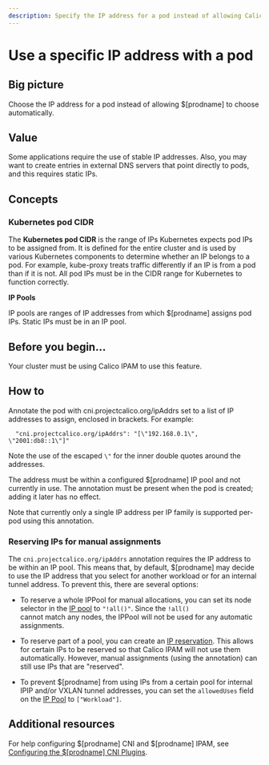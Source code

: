 ```yaml
---
description: Specify the IP address for a pod instead of allowing Calico Cloud to automatically choose one.
---
```


# Use a specific IP address with a pod


## Big picture

Choose the IP address for a pod instead of allowing $[prodname] to choose automatically.

## Value

Some applications require the use of stable IP addresses. Also, you may want to create entries in external DNS servers that point directly to pods, and this requires static IPs.

## Concepts

### Kubernetes pod CIDR

The **Kubernetes pod CIDR** is the range of IPs Kubernetes expects pod IPs to be assigned from. It is defined for the entire cluster and is used by various Kubernetes components to determine whether an IP belongs to a pod. For example, kube-proxy treats traffic differently if an IP is from a pod than if it is not. All pod IPs must be in the CIDR range for Kubernetes to function correctly.

**IP Pools**

IP pools are ranges of IP addresses from which $[prodname] assigns pod IPs. Static IPs must be in an IP pool.

## Before you begin...

Your cluster must be using Calico IPAM to use this feature.

<DetermineIpam />

## How to

Annotate the pod with cni.projectcalico.org/ipAddrs set to a list of IP addresses to assign, enclosed in brackets. For example:

```
  "cni.projectcalico.org/ipAddrs": "[\"192.168.0.1\", \"2001:db8::1\"]"
```

Note the use of the escaped `\"` for the inner double quotes around the addresses.

The address must be within a configured $[prodname] IP pool and not currently in use. The annotation must be present when the pod is created; adding it later has no effect.

Note that currently only a single IP address per IP family is supported per-pod using this annotation.

### Reserving IPs for manual assignments

The `cni.projectcalico.org/ipAddrs` annotation requires the IP address to be within an IP pool. This means that,
by default, $[prodname] may decide to use the IP address that you select for another workload or for an internal
tunnel address. To prevent this, there are several options:

- To reserve a whole IPPool for manual allocations, you can set its node selector in the [IP pool](../../reference/resources/ippool.mdx) to `"!all()"`. Since the `!all()`  
  cannot match any nodes, the IPPool will not be used for any automatic assignments.

- To reserve part of a pool, you can create an [IP reservation](../../reference/resources/ipreservation.mdx). This allows for certain IPs to be reserved so
  that Calico IPAM will not use them automatically. However, manual assignments (using the annotation) can still use
  IPs that are "reserved".

- To prevent $[prodname] from using IPs from a certain pool for internal IPIP and/or VXLAN tunnel addresses, you
  can set the `allowedUses` field on the [IP Pool](../../reference/resources/ippool.mdx) to `["Workload"]`.

## Additional resources

For help configuring $[prodname] CNI and $[prodname] IPAM, see [Configuring the $[prodname] CNI Plugins](../../reference/component-resources/configuration.mdx).
